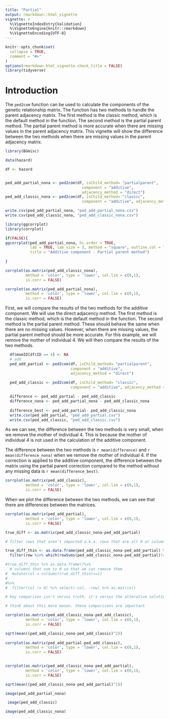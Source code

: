 ```yaml
---
title: "Partial"
output: rmarkdown::html_vignette
vignette: >
  %\VignetteIndexEntry{Validation}
  %\VignetteEngine{knitr::rmarkdown}
  %\VignetteEncoding{UTF-8}
---
```


```r
knitr::opts_chunk$set(
  collapse = TRUE,
  comment = "#>"
)
options(rmarkdown.html_vignette.check_title = FALSE)
library(tidyverse)
```

# Introduction

The `ped2com` function can be used to calculate the components of the genetic relationship matrix. The function has two methods to handle the parent adjacency matrix. The first method is the classic method, which is the default method in the function. The second method is the partial parent method. The partial parent method is more accurate when there are missing values in the parent adjacency matrix. This vignette will show the difference between the two methods when there are missing values in the parent adjacency matrix.

```r
library(BGmisc)

data(hazard)

df <- hazard


ped_add_partial_nona <- ped2com(df, isChild_method= "partialparent",
                                  component = "additive",
                                  adjacency_method = "direct")
ped_add_classic_nona <- ped2com(df, isChild_method= "classic",
                                  component = "additive", adjacency_method = "direct")

write.csv(ped_add_partial_nona, "ped_add_partial_nona.csv")
write.csv(ped_add_classic_nona, "ped_add_classic_nona.csv")
```


```r

library(ggcorrplot)
library(corrplot)

if(FALSE){
ggcorrplot(ped_add_partial_nona, hc.order = TRUE, 
           lab = TRUE, lab_size = 3, method = "square", outline.col = "white", digits = 3,
           title = "Additive component - Partial parent method")
  
}

corrplot(as.matrix(ped_add_classic_nona),
         method = 'color', type = 'lower', col.lim = c(0,1),
         is.corr = FALSE)

corrplot(as.matrix(ped_add_partial_nona),
         method = 'color', type = 'lower', col.lim = c(0,1),
         is.corr = FALSE)

```
First, we will compare the results of the two methods for the additive component. We will use the direct adjacency method. The first method is the classic method, which is the default method in the function. The second method is the partial parent method. These should behave the same when there are no missing values. However, when there are missing values, the partial parent method should be more accurate. For this example, we will remove the mother of individual 4. We will then compare the results of the two methods.

```r

  df$momID[df$ID == 4] <- NA
  # add
  ped_add_partial <- ped2com(df, isChild_method= "partialparent",
                             component = "additive",
                             adjacency_method = "direct")
  
  ped_add_classic <- ped2com(df, isChild_method= "classic",
                             component = "additive", adjacency_method = "direct")

  difference <- ped_add_partial - ped_add_classic
  difference_nona <- ped_add_partial_nona - ped_add_classic_nona
  
  difference_best <- ped_add_partial- ped_add_classic_nona
  write.csv(ped_add_partial, "ped_add_partial.csv")
  write.csv(ped_add_classic, "ped_add_classic.csv")
```


As we can see, the difference between the two methods is very small, when we remove the mother of individual 4. This is because the mother of individual 4 is not used in the calculation of the additive component. 


The difference between the two methods is `r mean(difference)` and `r mean(difference_nona)` when we remove the mother of individual 4. If the correction is applied to the additive component, the difference between the matrix using the partial parent correction compared to the method without any missing data  is `r mean(difference_best)`.


```r
corrplot(as.matrix(ped_add_classic),
         method = 'color', type = 'lower', col.lim = c(0,1),
         is.corr = FALSE)
```
When we plot the difference between the two methods, we can see that there are differences between the matrices. 

```r
corrplot(as.matrix(ped_add_partial),
         method = 'color', type = 'lower', col.lim = c(0,1),
         is.corr = FALSE)
```

```r

true_diff <- as.matrix(ped_add_classic_nona-ped_add_partial)

# filter rows that aren't impacted a.k.a. rows that are all 0 or columns that are all 0

true_diff_thin <- as.data.frame(ped_add_classic_nona-ped_add_partial) %>% mutate(row = row_number()) %>% 
  filter(row %in% which(rowSums(ped_add_classic_nona-ped_add_partial)!=0))

#true_diff_thin %>% as.data.frame()%>%
  # columns that sum to 0 so that we can remove them 
#  mutate(col = colSums(true_diff_thin)==1)
#
#%>%
#  filter(col != 0) %>% select(-col, -row) %>% as.matrix()

# key comparison isn't versus truth. it's versus the alterative solution

# think about this more mason. these comparisons are important

corrplot(as.matrix(ped_add_classic_nona-ped_add_classic),
         method = 'color', type = 'lower', col.lim = c(0,1),
         is.corr = FALSE)

sqrt(mean((ped_add_classic_nona-ped_add_classic)^2))
   
corrplot(as.matrix(ped_add_partial-ped_add_classic),
         method = 'color', type = 'lower', col.lim = c(0,1),
         is.corr = FALSE)                                                                      sqrt(mean((ped_add_partial-ped_add_classic)^2))
       

corrplot(as.matrix(ped_add_classic_nona-ped_add_partial),
         method = 'color', type = 'lower', col.lim = c(0,1),
         is.corr = FALSE)

sqrt(mean((ped_add_classic_nona-ped_add_partial)^2))

```
```r
image(ped_add_partial_nona)
```

```r
 image(ped_add_classic)
```

```r
image(ped_add_classic_nona)

```
